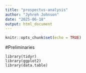 ```yaml
---
title: "prospectus-analysis"
author: "Jyhreh Johnson"
date: "2025-06-18"
output: html_document
---
```


```r
knitr::opts_chunk$set(echo = TRUE)
```

#Preliminaries
```Load
library(tidyr)
library(ggplot2)
library(data.table)
```
